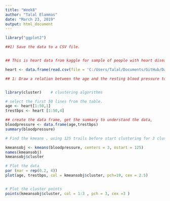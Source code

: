 ```yaml
---
title: "Week8"
author: "Talal Elammas"
date: "March 23, 2019"
output: html_document
---
```





```r
library("ggplot2")

##1) Save the data to a CSV file. 


## This is heart data from kaggle for sample of people with heart disease include some medical informations from Clevland Research Center database, can be found on kaggle https://www.kaggle.com/ronitf/heart-disease-uci/version/1

heart <- data.frame(read.csv(file = 'C:/Users/Talal/Documents/GitHub/Data_Visualization/heart.csv'))


```



```r
## 1: Draw a relation between the age and the resting blood pressure to know the development of high blood pressure in the elderly, cluster the results in 3 clusters, for the graph to be more clear, data will be 50 points.


library(cluster)    # clustering algorithms

# select the first 50 lines from the table.
age <- heart[1:50,1]
trestbps <- heart [1:50,4]

## create the data frame, get the summary to understand the data,
bloodpressure <- data.frame(age,trestbps)
summary(bloodpressure)

# Find the kmeans , using 125 trails before start clustering for 3 clusters.

kmeansobj <- kmeans(bloodpressure, centers = 3, nstart = 125)
names(kmeansobj)
kmeansobj$cluster

# Plot the data 
par (mar = rep(0.2, 4))
plot(age, trestbps, col = kmeansobj$cluster, pch=19, cex = 2.5)


# Plot the cluster points 
points(kmeansobj$cluster, col = 1:3 , pch = 3, cex =3 )



```
